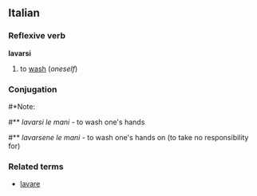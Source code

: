 ==Italian==
===Reflexive verb===
'''lavarsi'''

#to [[wash]] (''oneself'')
===Conjugation===
{{it-conj-arsi|lav}}
#*Note:
#** ''lavarsi le mani'' - to wash one's hands
#** ''lavarsene le mani'' - to wash one's hands on (to take no responsibility for)
===Related terms===
*[[lavare]]